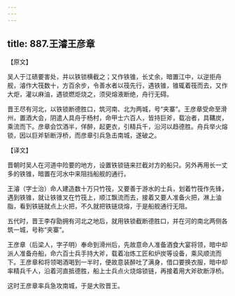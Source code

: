 ```yaml
---
---
---
```

title: 887.王濬王彦章
---



【原文】

吴人于江碛要害处，并以铁锁横截之；又作铁锥，长丈余，暗置江中，以逆拒舟舰，濬作大筏数十，方百余步，令善水者以筏先行，遇铁锥，锥辄着筏而去，又作大炬，灌以麻油，遇锁燃炬烧之，须臾熔液断绝，舟行无碍。

晋王尽有河北，以铁锁断德胜口，筑河南、北为两城，号“夹寨”。王彦章受命至滑州，置酒大会，阴遣人具舟于杨村，命甲士六百人，皆持巨斧，载冶者，具鞲炭，乘流而下。彦章会饮酒半，佯醉，起更衣，引精兵千，沿河以趋德胜。舟兵举火熔锁，因以巨斧斩断浮桥，而彦章引兵急击南城，遂破之。

【译文】

晋朝时吴人在河道中险要的地方，设置铁锁链来拦截对方的船只。另外再用长一丈多的铁锥，暗置在河水中来阻挡船舰的通行。

王濬（字士治）命人建造数十万只竹筏，又要善于游水的士兵，划着竹筏作先锋，遇到铁锥，就让铁锥叉在竹筏上，顺江飘流而去，接着又要人准备火把，淋上油脂，看到铁链就点上火把，不久就把铁链烧熔，于是船舰通行无阻。

五代时，晋王李存勖拥有河北之地后，就用铁锁截断德胜口，并在河的南北两侧各筑一城，号称“夹寨”。

王彦章（后梁人，字子明）奉命到滑州后，先故意命人准备酒食大宴将领，暗中却派人准备舟船，命六百士兵手持大斧，载着冶炼工匠和炉炭等设备，乘风顺流而下。王彦章和将领喝酒喝到一半时，便故意装醉吐了满身，借口要换衣服，暗中却率精兵千人，沿着河直抵德胜，船上士兵点火烧熔锁链，再接着用大斧砍断浮桥。

这时王彦章率兵急攻南城，于是大败晋王。